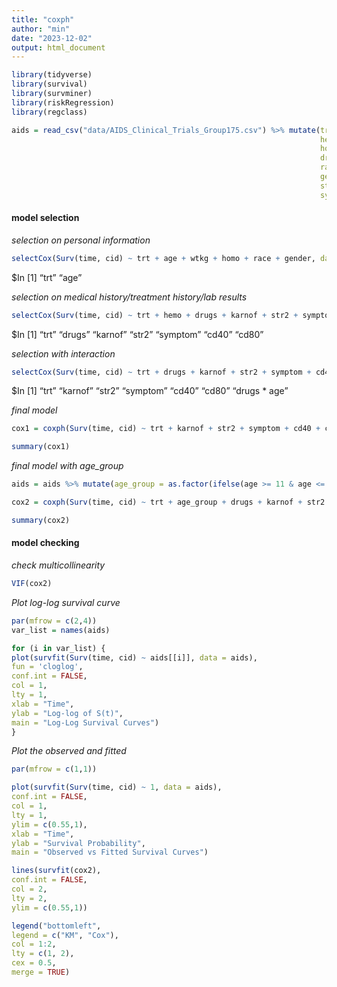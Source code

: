 ```yaml
---
title: "coxph"
author: "min"
date: "2023-12-02"
output: html_document
---
```


```r
library(tidyverse)
library(survival)
library(survminer)
library(riskRegression)
library(regclass)
```

```r
aids = read_csv("data/AIDS_Clinical_Trials_Group175.csv") %>% mutate(trt = as.factor(trt),
                                                                     hemo = as.factor(hemo),
                                                                     homo = as.factor(homo),
                                                                     drugs = as.factor(drugs),
                                                                     race = as.factor(race),
                                                                     gender = as.factor(gender),
                                                                     str2 = as.factor(str2),
                                                                     symptom = as.factor(symptom)) %>% select(time, cid, trt, age, wtkg, hemo, homo, drugs, karnof, race, gender, str2, symptom, cd40, cd80) %>% arrange(time) %>% drop_na()
```

#### model selection

*selection on personal information*
```r
selectCox(Surv(time, cid) ~ trt + age + wtkg + homo + race + gender, data = aids, rule = "aic")
```
$In
[1] "trt" "age"

*selection on medical history/treatment history/lab results*
```r
selectCox(Surv(time, cid) ~ trt + hemo + drugs + karnof + str2 + symptom + cd40 + cd80, data = aids, rule = "aic")
```
$In
[1] "trt"     "drugs"   "karnof"  "str2"    "symptom" "cd40"    "cd80"  

*selection with interaction*
```r
selectCox(Surv(time, cid) ~ trt + drugs + karnof + str2 + symptom + cd40 + cd80 + age + age * drugs + age * trt, data = aids, rule = "aic")
```
$In
[1] "trt"         "karnof"      "str2"        "symptom"     "cd40"        "cd80"        "drugs * age"

*final model*
```r
cox1 = coxph(Surv(time, cid) ~ trt + karnof + str2 + symptom + cd40 + cd80 + age * drugs, data = aids)
```

```r
summary(cox1)
```

*final model with age_group*
```r
aids = aids %>% mutate(age_group = as.factor(ifelse(age >= 11 & age <= 30, "11-30", ifelse(age >= 31 & age <= 50, "31-50", "51-70"))))
```

```r
cox2 = coxph(Surv(time, cid) ~ trt + age_group + drugs + karnof + str2 + symptom + cd40 + cd80 + age_group * drugs, data = aids)
```

```r
summary(cox2)
```

#### model checking

*check multicollinearity*
```r
VIF(cox2)
```

*Plot log-log survival curve*
```r
par(mfrow = c(2,4))
var_list = names(aids)

for (i in var_list) {
plot(survfit(Surv(time, cid) ~ aids[[i]], data = aids),
fun = 'cloglog',
conf.int = FALSE,
col = 1,
lty = 1,
xlab = "Time",
ylab = "Log-log of S(t)",
main = "Log-Log Survival Curves")
}
```

*Plot the observed and fitted*
```r
par(mfrow = c(1,1))

plot(survfit(Surv(time, cid) ~ 1, data = aids),
conf.int = FALSE,
col = 1,
lty = 1,
ylim = c(0.55,1),
xlab = "Time",
ylab = "Survival Probability",
main = "Observed vs Fitted Survival Curves")

lines(survfit(cox2),
conf.int = FALSE,
col = 2,
lty = 2,
ylim = c(0.55,1))

legend("bottomleft",
legend = c("KM", "Cox"),
col = 1:2,
lty = c(1, 2),
cex = 0.5,
merge = TRUE)
```